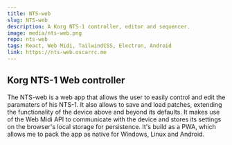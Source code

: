---
title: NTS-web
slug: NTS-web
description: A Korg NTS-1 controller, editor and sequencer.
image: media/nts-web.png
repo: nts-web
tags: React, Web Midi, TailwindCSS, Electron, Android
link: https://nts-web.oscarrc.me
---

## Korg NTS-1 Web controller

The NTS-web is a web app that allows the user to easily control and edit the paramaters of his NTS-1.
It also allows to save and load patches, extending the functionality of the device above and beyond its defaults.
It makes use of the Web Midi API to communicate with the device and stores its settings on the browser's local storage for persistence.
It's build as a PWA, which allows me to pack the app as native for Windows, Linux and Android.
